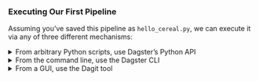 
### Executing Our First Pipeline

Assuming you’ve saved this pipeline as `hello_cereal.py`, we can execute it via any of three different
mechanisms:

<details className="markdown">
  <summary>From arbitrary Python scripts, use Dagster’s Python API</summary>

<br />

From the directory in which you've saved the pipeline file, just run:

```bash
$ dagster pipeline execute -f hello_cereal.py -n hello_cereal_pipeline
```

You'll see the full stream of events emitted by dagster appear in the console,
including our call to the logging machinery, which will look like:

```bash
2019-10-10 11:46:50 - dagster - INFO - system - a91a4cc4-d218-4c2b-800c-aac50fced1a5
- Found 77 cereals
    solid             = "hello_cereal"
    solid_definition  = "hello_cereal"
    step_key          = "hello_cereal.compute"
```

Success!

</details>

<details className="markdown">
  <summary>From the command line, use the Dagster CLI</summary>

<br />

If you'd rather execute your pipelines as a script, you can do that without
using the dagster CLI at all. Just add a few lines to
`hello_cereal.py`

```python literalinclude showLines startLine=27 caption=hello_cereal.py
file:/dagster_examples/intro_tutorial/basics/e01_first_pipeline/hello_cereal.py
lines:27-29
```

Now you can just run:

```bash
$ python hello_cereal.py
```

The <PyObject module="dagster" object="execute_pipeline" displayText="execute_pipeline()" /> function
called here is the core Python API for executing Dagster pipelines from code.

</details>

<details className="markdown">
  <summary>From a GUI, use the Dagit tool</summary>

<br />

To visualize your pipeline (which only has one node) in dagit, from the
directory in which you've saved the pipeline file, just run:

```bash
$ dagit -f hello_cereal.py -n hello_cereal_pipeline
```

You'll see output like

```bash
Loading repository... Serving on http://127.0.0.1:3000
```

You should be able to navigate to [http://127.0.0.1:3000/pipeline/hello_cereal_pipeline/](http://127.0.0.1:3000/pipeline/hello_cereal_pipeline/) in your web browser and view your pipeline.
It isn't very interesting yet, because it only has one node.

![hello_cereal_figure_one.png](/assets/images/tutorial/hello_cereal_figure_one.png)

Click on the "Playground" tab and you'll see the two-paned view below.

![hello_cereal_figure_two.png](/assets/images/tutorial/hello_cereal_figure_two.png)

The top pane is empty here, but in more complicated pipelines, this is where
you'll be able to edit pipeline configuration on the fly.

The bottom pane shows the concrete execution plan corresponding to the logical
structure of the pipeline -- which also only has one node, `hello_cereal.compute`.

Click the "Start Execution" button to execute this plan directly from dagit. A
new window should open, and you'll see a much more structured view of the
stream of Dagster events start to appear in the left-hand pane.

(If you have pop-up blocking enabled, you may need to tell your browser to
allow pop-ups from 127.0.0.1 -- or, just navigate to the "Runs" tab to see
this, and every run of your pipeline.)

![hello_cereal_figure_three.png](/assets/images/tutorial/hello_cereal_figure_three.png)

In this view, you can filter and search through the logs corresponding to your
pipeline run.

</details>
